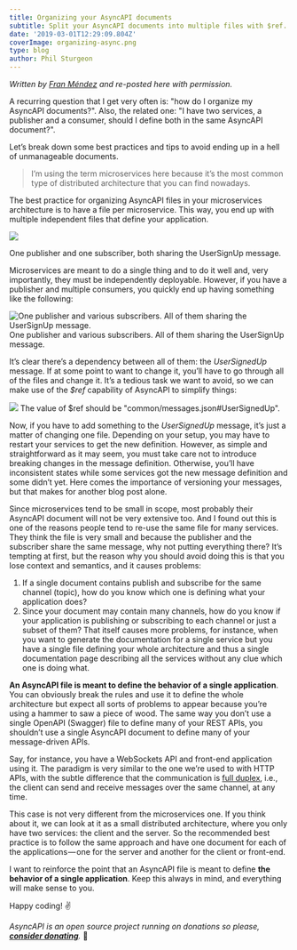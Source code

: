 ```yaml
---
title: Organizing your AsyncAPI documents
subtitle: Split your AsyncAPI documents into multiple files with $ref.
date: '2019-03-01T12:29:09.804Z'
coverImage: organizing-async.png
type: blog
author: Phil Sturgeon
---
```


_Written by [Fran Méndez](https://medium.com/@fmvilas) and re-posted here with permission._

A recurring question that I get very often is: "how do I organize my AsyncAPI documents?". Also, the related one: "I have two services, a publisher and a consumer, should I define both in the same AsyncAPI document?".

Let’s break down some best practices and tips to avoid ending up in a hell of unmanageable documents.

> I’m using the term microservices here because it’s the most common type of distributed architecture that you can find nowadays.

The best practice for organizing AsyncAPI files in your microservices architecture is to have a file per microservice. This way, you end up with multiple independent files that define your application.

![](https://cdn-images-1.medium.com/max/800/1*DxwJA1tNl2-WHeVhOQNg4A.png)

One publisher and one subscriber, both sharing the UserSignUp message.

Microservices are meant to do a single thing and to do it well and, very importantly, they must be independently deployable. However, if you have a publisher and multiple consumers, you quickly end up having something like the following:

![One publisher and various subscribers. All of them sharing the UserSignUp message.](https://cdn-images-1.medium.com/max/800/1*b2VLCswy1jx2OX2PvUBDGA.png)
One publisher and various subscribers. All of them sharing the UserSignUp message.

It’s clear there’s a dependency between all of them: the _UserSignedUp_ message. If at some point to want to change it, you’ll have to go through all of the files and change it. It’s a tedious task we want to avoid, so we can make use of the _$ref_ capability of AsyncAPI to simplify things:

![](https://cdn-images-1.medium.com/max/800/1*S3ztpzerE3X2T8k8tuqYOw.png)
The value of $ref should be "common/messages.json#UserSignedUp".

Now, if you have to add something to the _UserSignedUp_ message, it’s just a matter of changing one file. Depending on your setup, you may have to restart your services to get the new definition. However, as simple and straightforward as it may seem, you must take care not to introduce breaking changes in the message definition. Otherwise, you’ll have inconsistent states while some services got the new message definition and some didn’t yet. Here comes the importance of versioning your messages, but that makes for another blog post alone.

Since microservices tend to be small in scope, most probably their AsyncAPI document will not be very extensive too. And I found out this is one of the reasons people tend to re-use the same file for many services. They think the file is very small and because the publisher and the subscriber share the same message, why not putting everything there? It’s tempting at first, but the reason why you should avoid doing this is that you lose context and semantics, and it causes problems:

1.  If a single document contains publish and subscribe for the same channel (topic), how do you know which one is defining what your application does?
2.  Since your document may contain many channels, how do you know if your application is publishing or subscribing to each channel or just a subset of them? That itself causes more problems, for instance, when you want to generate the documentation for a single service but you have a single file defining your whole architecture and thus a single documentation page describing all the services without any clue which one is doing what.

**An AsyncAPI file is meant to define the behavior of a single application**. You can obviously break the rules and use it to define the whole architecture but expect all sorts of problems to appear because you’re using a hammer to saw a piece of wood. The same way you don’t use a single OpenAPI (Swagger) file to define many of your REST APIs, you shouldn’t use a single AsyncAPI document to define many of your message-driven APIs.

Say, for instance, you have a WebSockets API and front-end application using it. The paradigm is very similar to the one we’re used to with HTTP APIs, with the subtle difference that the communication is [full duplex](https://en.wikipedia.org/wiki/Duplex_%28telecommunications%29#Full_duplex), i.e., the client can send and receive messages over the same channel, at any time.

This case is not very different from the microservices one. If you think about it, we can look at it as a small distributed architecture, where you only have two services: the client and the server. So the recommended best practice is to follow the same approach and have one document for each of the applications — one for the server and another for the client or front-end.

I want to reinforce the point that an AsyncAPI file is meant to define **the behavior of a single application**. Keep this always in mind, and everything will make sense to you.

Happy coding! ✌️

_AsyncAPI is an open source project running on donations so please, [**consider donating**](https://opencollective.com/asyncapi)._ 🙌
